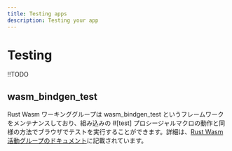 ```yaml
---
title: Testing apps
description: Testing your app
---
```


# Testing

!!TODO

## wasm_bindgen_test

Rust Wasm ワーキンググループは wasm_bindgen_test というフレームワークをメンテナンスしており、組み込みの #[test] プロシージャルマクロの動作と同様の方法でブラウザでテストを実行することができます。詳細は、[Rust Wasm 活動グループのドキュメント](https://rustwasm.github.io/docs/wasm-bindgen/wasm-bindgen-test/index.html)に記載されています。
